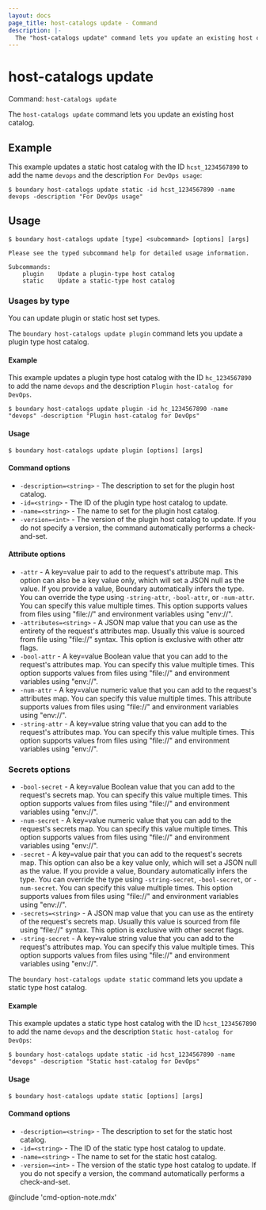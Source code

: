 ```yaml
---
layout: docs
page_title: host-catalogs update - Command
description: |-
  The "host-catalogs update" command lets you update an existing host catalog.
---
```


# host-catalogs update

Command: `host-catalogs update`

The `host-catalogs update` command lets you update an existing host catalog.

## Example

This example updates a static host catalog with the ID `hcst_1234567890` to add the name `devops` and the description `For DevOps usage`:

```shell-session
$ boundary host-catalogs update static -id hcst_1234567890 -name devops -description "For DevOps usage"
```

## Usage

<CodeBlockConfig hideClipboard>

```shell-session
$ boundary host-catalogs update [type] <subcommand> [options] [args]

Please see the typed subcommand help for detailed usage information.

Subcommands:
    plugin    Update a plugin-type host catalog
    static    Update a static-type host catalog
```

</CodeBlockConfig>

### Usages by type

You can update plugin or static host set types.

<Tabs>
<Tab heading="plugin">

The `boundary host-catalogs update plugin` command lets you update a plugin type host catalog.

#### Example

This example updates a plugin type host catalog with the ID `hc_1234567890` to add the name `devops` and the description `Plugin host-catalog for DevOps`.

```shell-session
$ boundary host-catalogs update plugin -id hc_1234567890 -name "devops" -description "Plugin host-catalog for DevOps"
```

#### Usage

<CodeBlockConfig hideClipboard>

```shell-session
$ boundary host-catalogs update plugin [options] [args]
```

</CodeBlockConfig>

#### Command options

- `-description=<string>` - The description to set for the plugin host catalog.
- `-id=<string>` - The ID of the plugin type host catalog to update.
- `-name=<string>` - The name to set for the plugin host catalog.
- `-version=<int>` - The version of the plugin host catalog to update.
If you do not specify a version, the command automatically performs a check-and-set.

#### Attribute options

- `-attr` - A key=value pair to add to the request's attribute map.
This option can also be a key value only, which will set a JSON null as the value.
If you provide a value, Boundary automatically infers the type.
You can override the type using `-string-attr`, `-bool-attr`, or `-num-attr`.
You can specify this value multiple times.
This option supports values from files using "file://" and environment variables using "env://".
- `-attributes=<string>` - A JSON map value that you can use as the entirety of the request's attributes map.
Usually this value is sourced from file using "file://" syntax.
This option is exclusive with other attr flags.
- `-bool-attr` - A key=value Boolean value that you can add to the request's attributes map.
You can specify this value multiple times.
This option supports values from files using "file://" and environment variables using "env://".
- `-num-attr` - A key=value numeric value that you can add to the request's attributes map.
You can specify this value multiple times.
This attribute supports values from files using "file://" and environment variables using "env://".
- `-string-attr` - A key=value string value that you can add to the request's attributes map.
You can specify this value multiple times.
This option supports values from files using "file://" and environment variables using "env://".

### Secrets options

- `-bool-secret` - A key=value Boolean value that you can add to the request's secrets map.
You can specify this value multiple times.
This option supports values from files using "file://" and environment variables using "env://".
- `-num-secret` - A key=value numeric value that you can add to the request's secrets map.
You can specify this value multiple times.
This option supports values from files using "file://" and environment variables using "env://".
- `-secret` - A key=value pair that you can add to the request's secrets map.
This option can also be a key value only, which will set a JSON null as the value.
If you provide a value, Boundary automatically infers the type.
You can override the type using `-string-secret`, `-bool-secret`, or `-num-secret`.
You can specify this value multiple times.
This option supports values from files using "file://" and environment variables using "env://".
- `-secrets=<string>` - A JSON map value that you can use as the entirety of the request's secrets map.
Usually this value is sourced from file using "file://" syntax.
This option is exclusive with other secret flags.
- `-string-secret` - A key=value string value that you can add to the request's attributes map.
You can specify this value multiple times.
This option supports values from files using "file://" and environment variables using "env://".

</Tab>

<Tab heading="static">

The `boundary host-catalogs update static` command lets you update a static type host catalog.

#### Example

This example updates a static type host catalog with the ID `hcst_1234567890` to add the name `devops` and the description `Static host-catalog for DevOps`:

```shell-session
$ boundary host-catalogs update static -id hcst_1234567890 -name "devops" -description "Static host-catalog for DevOps"
```

#### Usage

<CodeBlockConfig hideClipboard>

```shell-session
$ boundary host-catalogs update static [options] [args]
```

</CodeBlockConfig>

#### Command options

- `-description=<string>` - The description to set for the static host catalog.
- `-id=<string>` - The ID of the static type host catalog to update.
- `-name=<string>` - The name to set for the static host catalog.
- `-version=<int>` - The version of the static type host catalog to update.
If you do not specify a version, the command automatically performs a check-and-set.

</Tab>
</Tabs>

@include 'cmd-option-note.mdx'
